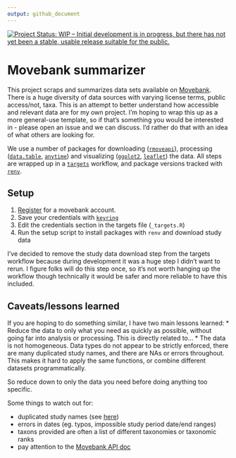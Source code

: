 ```yaml
---
output: github_document
---
```



[![Project Status: WIP – Initial development is in progress, but there has not yet been a stable, usable release suitable for the public.](https://www.repostatus.org/badges/latest/wip.svg)](https://www.repostatus.org/#wip)


# Movebank summarizer

This project scraps and summarizes data sets available on [Movebank](movebank.org/).
There is a huge diversity of data sources with varying license terms, public access/not, 
taxa. This is an attempt to better understand how accessible and relevant data are
for my own project. I'm hoping to wrap this up as a more general-use template, so if 
that's something you would be interested in - please open an issue and we can discuss. 
I'd rather do that with an idea of what others are looking for. 

We use a number of packages for downloading ([`rmoveapi`](https://github.com/benscarlson/rmoveapi)), processing ([`data.table`](https://github.com/Rdatatable/data.table/), [`anytime`](https://github.com/eddelbuettel/anytime)) and visualizing ([`ggplot2`](https://github.com/tidyverse/ggplot2), [`leaflet`](https://github.com/rstudio/leaflet/)) the data.
All steps are wrapped up in a [`targets`](https://github.com/ropensci/targets) workflow, and package versions tracked with [`renv`](https://github.com/rstudio/renv/). 





## Setup

1. [Register](https://www.movebank.org/cms/webapp?gwt_fragment=page=search_map,action=register) for a movebank account.
1. Save your credentials with [`keyring`](https://github.com/r-lib/keyring/)
1. Edit the credentials section in the targets file (`_targets.R`)
1. Run the setup script to install packages with `renv` and download study data

I've decided to remove the study data download step from the targets workflow 
because during development it was a huge step I didn't want to rerun. I figure
folks will do this step once, so it's not worth hanging up the workflow 
though technically it would be safer and more reliable to have this included. 


## Caveats/lessons learned
If you are hoping to do something similar, I have two main lessons learned:
* Reduce the data to only what you need as quickly as possible, without going far into analysis or processing. This is directly related to...
* The data is not homogeneous. Data types do not appear to be strictly enforced, there are many duplicated study names, and there are NAs or errors throughout. This makes it hard to apply the same functions, or combine different datasets programmatically. 

So reduce down to only the data you need before doing anything too specific. 

Some things to watch out for:

* duplicated study names (see [here](https://gitlab.com/bartk/move/-/issues/52))
* errors in dates (eg. typos, impossible study period date/end ranges)
* taxons provided are often a list of different taxonomies or taxonomic ranks
* pay attention to the [Movebank API doc](https://github.com/movebank/movebank-api-doc)

